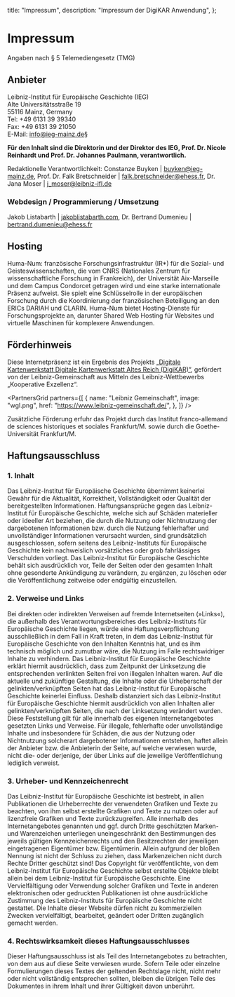 
  title: "Impressum",
  description: "Impressum der DigiKAR Anwendung",
};

# Impressum

Angaben nach § 5 Telemediengesetz (TMG)

## Anbieter

Leibniz-Institut für Europäische Geschichte (IEG)\
Alte Universitätsstraße 19\
55116 Mainz, Germany\
Tel: +49 6131 39 39340\
Fax: +49 6131 39 21050\
E-Mail: [info@ieg-mainz.de](mailto:info@ieg-mainz.de)§

**Für den Inhalt sind die Direktorin und der Direktor des IEG, Prof. Dr. Nicole Reinhardt und Prof. Dr. Johannes Paulmann, verantwortlich.**

Redaktionelle Verantwortlichkeit: Constanze Buyken | [buyken@ieg-mainz.de](mailto:buyken@ieg-mainz.de), Prof.&nbsp;Dr.&nbsp;Falk Bretschneider | [falk.bretschneider@ehess.fr](mailto:falk.bretschneider@ehess.fr), Dr. Jana Moser | [j_moser@leibniz-ifl.de](mailto:j_moser@leibniz-ifl.de)

### Webdesign / Programmierung / Umsetzung

Jakob Listabarth | [jakoblistabarth.com](https://jakoblistabarth.com), Dr. Bertrand Dumenieu | [bertrand.dumenieu@ehess.fr](mailto:bertrand.dumenieu@ehess.fr)

## Hosting

Huma-Num: französische Forschungsinfrastruktur (IR\*) für die Sozial- und Geisteswissenschaften, die vom CNRS (Nationales Zentrum für wissenschaftliche Forschung in Frankreich), der Universität Aix-Marseille und dem Campus Condorcet getragen wird und eine starke internationale Präsenz aufweist. Sie spielt eine Schlüsselrolle in der europäischen Forschung durch die Koordinierung der französischen Beteiligung an den ERICs DARIAH und CLARIN. Huma-Num bietet Hosting-Dienste für Forschungsprojekte an, darunter Shared Web Hosting für Websites und virtuelle Maschinen für komplexere Anwendungen.

## Förderhinweis

Diese Internetpräsenz ist ein Ergebnis des Projekts [„Digitale Kartenwerkstatt Digitale Kartenwerkstatt Altes Reich (DigiKAR)“](https://digikar.eu/), gefördert von der Leibniz-Gemeinschaft aus Mitteln des Leibniz-Wettbewerbs „Kooperative Exzellenz“.

<PartnersGrid
  partners={[
    {
      name: "Leibniz Gemeinschaft",
      image: "wgl.png",
      href: "https://www.leibniz-gemeinschaft.de/",
    },
  ]}
/>

Zusätzliche Förderung erfuhr das Projekt durch das Institut franco-allemand de sciences historiques et sociales Frankfurt/M. sowie durch die Goethe-Universität Frankfurt/M.

## Haftungsausschluss

### 1. Inhalt

Das Leibniz-Institut für Europäische Geschichte übernimmt keinerlei Gewähr für die Aktualität, Korrektheit, Vollständigkeit oder Qualität der bereitgestellten Informationen. Haftungsansprüche gegen das Leibniz-Institut für Europäische Geschichte, welche sich auf Schäden materieller oder ideeller Art beziehen, die durch die Nutzung oder Nichtnutzung der dargebotenen Informationen bzw. durch die Nutzung fehlerhafter und unvollständiger Informationen verursacht wurden, sind grundsätzlich ausgeschlossen, sofern seitens des Leibniz-Instituts für Europäische Geschichte kein nachweislich vorsätzliches oder grob fahrlässiges Verschulden vorliegt. Das Leibniz-Institut für Europäische Geschichte behält sich ausdrücklich vor, Teile der Seiten oder den gesamten Inhalt ohne gesonderte Ankündigung zu verändern, zu ergänzen, zu löschen oder die Veröffentlichung zeitweise oder endgültig einzustellen.

### 2. Verweise und Links

Bei direkten oder indirekten Verweisen auf fremde Internetseiten (»Links«), die außerhalb des Verantwortungsbereiches des Leibniz-Instituts für Europäische Geschichte liegen, würde eine Haftungsverpflichtung ausschließlich in dem Fall in Kraft treten, in dem das Leibniz-Institut für Europäische Geschichte von den Inhalten Kenntnis hat, und es ihm technisch möglich und zumutbar wäre, die Nutzung im Falle rechtswidriger Inhalte zu verhindern. Das Leibniz-Institut für Europäische Geschichte erklärt hiermit ausdrücklich, dass zum Zeitpunkt der Linksetzung die entsprechenden verlinkten Seiten frei von illegalen Inhalten waren. Auf die aktuelle und zukünftige Gestaltung, die Inhalte oder die Urheberschaft der gelinkten/verknüpften Seiten hat das Leibniz-Institut für Europäische Geschichte keinerlei Einfluss. Deshalb distanziert sich das Leibniz-Institut für Europäische Geschichte hiermit ausdrücklich von allen Inhalten aller gelinkten/verknüpften Seiten, die nach der Linksetzung verändert wurden. Diese Feststellung gilt für alle innerhalb des eigenen Internetangebotes gesetzten Links und Verweise. Für illegale, fehlerhafte oder unvollständige Inhalte und insbesondere für Schäden, die aus der Nutzung oder Nichtnutzung solcherart dargebotener Informationen entstehen, haftet allein der Anbieter bzw. die Anbieterin der Seite, auf welche verwiesen wurde, nicht die- oder derjenige, der über Links auf die jeweilige Veröffentlichung lediglich verweist.

### 3. Urheber- und Kennzeichenrecht

Das Leibniz-Institut für Europäische Geschichte ist bestrebt, in allen Publikationen die Urheberrechte der verwendeten Grafiken und Texte zu beachten, von ihm selbst erstellte Grafiken und Texte zu nutzen oder auf lizenzfreie Grafiken und Texte zurückzugreifen. Alle innerhalb des Internetangebotes genannten und ggf. durch Dritte geschützten Marken- und Warenzeichen unterliegen uneingeschränkt den Bestimmungen des jeweils gültigen Kennzeichenrechts und den Besitzrechten der jeweiligen eingetragenen Eigentümer bzw. Eigentümerin. Allein aufgrund der bloßen Nennung ist nicht der Schluss zu ziehen, dass Markenzeichen nicht durch Rechte Dritter geschützt sind! Das Copyright für veröffentlichte, von dem Leibniz-Institut für Europäische Geschichte selbst erstellte Objekte bleibt allein bei dem Leibniz-Institut für Europäische Geschichte. Eine Vervielfältigung oder Verwendung solcher Grafiken und Texte in anderen elektronischen oder gedruckten Publikationen ist ohne ausdrückliche Zustimmung des Leibniz-Instituts für Europäische Geschichte nicht gestattet. Die Inhalte dieser Website dürfen nicht zu kommerziellen Zwecken vervielfältigt, bearbeitet, geändert oder Dritten zugänglich gemacht werden.

### 4. Rechtswirksamkeit dieses Haftungsausschlusses

Dieser Haftungsausschluss ist als Teil des Internetangebotes zu betrachten, von dem aus auf diese Seite verwiesen wurde. Sofern Teile oder einzelne Formulierungen dieses Textes der geltenden Rechtslage nicht, nicht mehr oder nicht vollständig entsprechen sollten, bleiben die übrigen Teile des Dokumentes in ihrem Inhalt und ihrer Gültigkeit davon unberührt.
